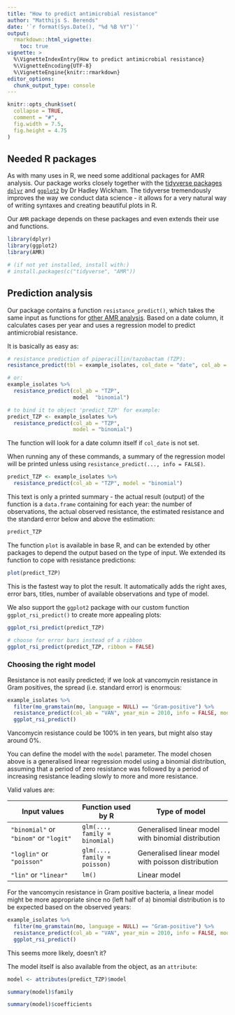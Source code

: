 ```yaml
---
title: "How to predict antimicrobial resistance"
author: "Matthijs S. Berends"
date: '`r format(Sys.Date(), "%d %B %Y")`'
output: 
  rmarkdown::html_vignette:
    toc: true
vignette: >
  %\VignetteIndexEntry{How to predict antimicrobial resistance}
  %\VignetteEncoding{UTF-8}
  %\VignetteEngine{knitr::rmarkdown}
editor_options: 
  chunk_output_type: console
---
```


```r
knitr::opts_chunk$set(
  collapse = TRUE,
  comment = "#",
  fig.width = 7.5,
  fig.height = 4.75
)
```

## Needed R packages
As with many uses in R, we need some additional packages for AMR analysis. Our package works closely together with the [tidyverse packages](https://www.tidyverse.org) [`dplyr`](https://dplyr.tidyverse.org/) and [`ggplot2`](https://ggplot2.tidyverse.org) by Dr Hadley Wickham. The tidyverse tremendously improves the way we conduct data science - it allows for a very natural way of writing syntaxes and creating beautiful plots in R.

Our `AMR` package depends on these packages and even extends their use and functions.

```r
library(dplyr)
library(ggplot2)
library(AMR)

# (if not yet installed, install with:)
# install.packages(c("tidyverse", "AMR"))
```

## Prediction analysis
Our package contains a function `resistance_predict()`, which takes the same input as functions for [other AMR analysis](./AMR.html). Based on a date column, it calculates cases per year and uses a regression model to predict antimicrobial resistance.

It is basically as easy as:
```r
# resistance prediction of piperacillin/tazobactam (TZP):
resistance_predict(tbl = example_isolates, col_date = "date", col_ab = "TZP", model = "binomial")

# or:
example_isolates %>% 
  resistance_predict(col_ab = "TZP",
                     model  "binomial")

# to bind it to object 'predict_TZP' for example:
predict_TZP <- example_isolates %>% 
  resistance_predict(col_ab = "TZP",
                     model = "binomial")
```

The function will look for a date column itself if `col_date` is not set.

When running any of these commands, a summary of the regression model will be printed unless using `resistance_predict(..., info = FALSE)`.

```r
predict_TZP <- example_isolates %>% 
  resistance_predict(col_ab = "TZP", model = "binomial")
```

This text is only a printed summary - the actual result (output) of the function is a `data.frame` containing for each year: the number of observations, the actual observed resistance, the estimated resistance and the standard error below and above the estimation:

```r
predict_TZP
```

The function `plot` is available in base R, and can be extended by other packages to depend the output based on the type of input. We extended its function to cope with resistance predictions:

```r
plot(predict_TZP)
```

This is the fastest way to plot the result. It automatically adds the right axes, error bars, titles, number of available observations and type of model.

We also support the `ggplot2` package with our custom function `ggplot_rsi_predict()` to create more appealing plots:

```r
ggplot_rsi_predict(predict_TZP)

# choose for error bars instead of a ribbon
ggplot_rsi_predict(predict_TZP, ribbon = FALSE)
```

### Choosing the right model

Resistance is not easily predicted; if we look at vancomycin resistance in Gram positives, the spread (i.e. standard error) is enormous:

```r
example_isolates %>%
  filter(mo_gramstain(mo, language = NULL) == "Gram-positive") %>%
  resistance_predict(col_ab = "VAN", year_min = 2010, info = FALSE, model = "binomial") %>% 
  ggplot_rsi_predict()
```

Vancomycin resistance could be 100% in ten years, but might also stay around 0%. 

You can define the model with the `model` parameter. The model chosen above is a generalised linear regression model using a binomial distribution, assuming that a period of zero resistance was followed by a period of increasing resistance leading slowly to more and more resistance.

Valid values are:

| Input values                           | Function used by R            | Type of model                                       |
|----------------------------------------|-------------------------------|-----------------------------------------------------|
| `"binomial"` or `"binom"` or `"logit"` | `glm(..., family = binomial)` | Generalised linear model with binomial distribution |
| `"loglin"` or `"poisson"`              | `glm(..., family = poisson)`  | Generalised linear model with poisson distribution  |
| `"lin"` or `"linear"`                  | `lm()`                        | Linear model                                        |

For the vancomycin resistance in Gram positive bacteria, a linear model might be more appropriate since no (left half of a) binomial distribution is to be expected based on the observed years:

```r
example_isolates %>%
  filter(mo_gramstain(mo, language = NULL) == "Gram-positive") %>%
  resistance_predict(col_ab = "VAN", year_min = 2010, info = FALSE, model = "linear") %>% 
  ggplot_rsi_predict()
```

This seems more likely, doesn't it?

The model itself is also available from the object, as an `attribute`:
```r
model <- attributes(predict_TZP)$model

summary(model)$family

summary(model)$coefficients
```
